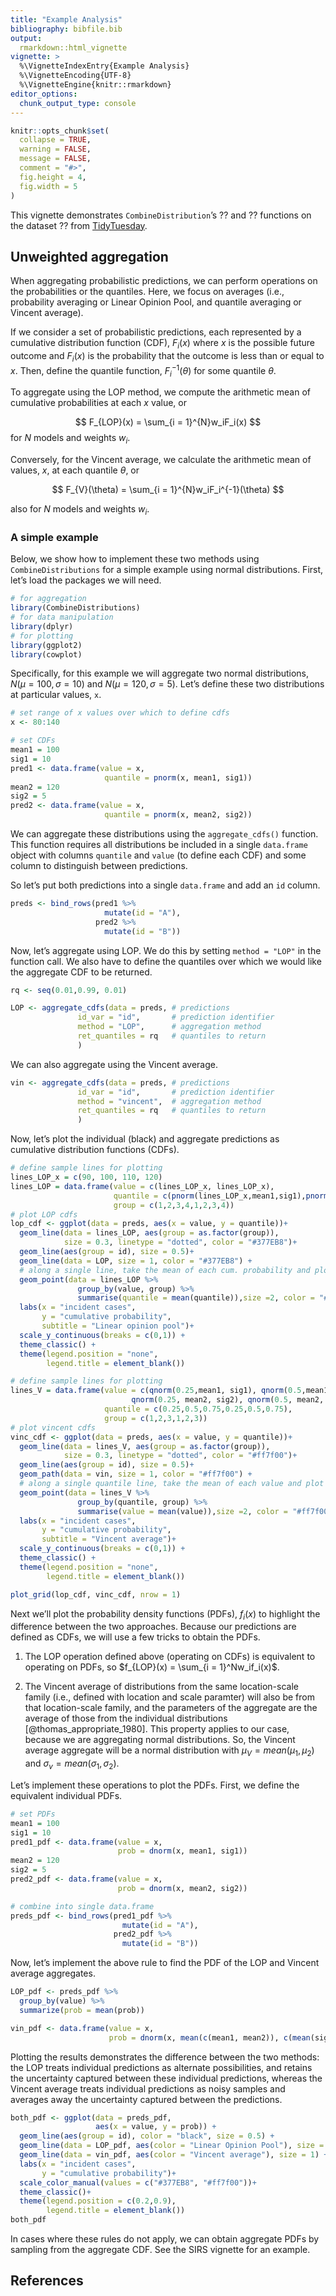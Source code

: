 ```yaml
---
title: "Example Analysis"
bibliography: bibfile.bib
output: 
  rmarkdown::html_vignette
vignette: >
  %\VignetteIndexEntry{Example Analysis}
  %\VignetteEncoding{UTF-8}
  %\VignetteEngine{knitr::rmarkdown}
editor_options: 
  chunk_output_type: console
---
```


```r
knitr::opts_chunk$set(
  collapse = TRUE,
  warning = FALSE, 
  message = FALSE,
  comment = "#>",
  fig.height = 4,
  fig.width = 5
)
```

This vignette demonstrates `CombineDistribution`'s ?? and ?? functions on the dataset ?? from [TidyTuesday](https://github.com/rfordatascience/tidytuesday).


## Unweighted aggregation

When aggregating probabilistic predictions, we can perform operations on the probabilities or the quantiles. Here, we focus on averages (i.e., probability averaging or Linear Opinion Pool, and quantile averaging or Vincent average).

If we consider a set of probabilistic predictions, each represented by a cumulative distribution function (CDF), $F_i(x)$ where $x$ is the possible future outcome and $F_i(x)$ is the probability that the outcome is less than or equal to $x$. Then, define the quantile function, $F_i^{-1}(\theta)$ for some quantile $\theta$.

To aggregate using the LOP method, we compute the arithmetic mean of cumulative probabilities at each $x$ value, or

$$
F_{LOP}(x) = \sum_{i = 1}^{N}w_iF_i(x)
$$ for $N$ models and weights $w_i$.

Conversely, for the Vincent average, we calculate the arithmetic mean of values, $x$, at each quantile $\theta$, or

$$
F_{V}(\theta) = \sum_{i = 1}^{N}w_iF_i^{-1}(\theta)
$$ 

also  for $N$ models and weights $w_i$.

### A simple example

Below, we show how to implement these two methods using `CombineDistributions` for a simple example using normal distributions. First, let's load the packages we will need.

```r
# for aggregation
library(CombineDistributions) 
# for data manipulation
library(dplyr) 
# for plotting
library(ggplot2)
library(cowplot)
```

Specifically, for this example we will aggregate two normal distributions, $N(\mu = 100, \sigma = 10)$ and $N(\mu = 120, \sigma = 5)$. Let's define these two distributions at particular values, `x`.

```r
# set range of x values over which to define cdfs
x <- 80:140

# set CDFs
mean1 = 100
sig1 = 10
pred1 <- data.frame(value = x, 
                     quantile = pnorm(x, mean1, sig1))
mean2 = 120
sig2 = 5
pred2 <- data.frame(value = x, 
                     quantile = pnorm(x, mean2, sig2))
```

We can aggregate these distributions using the `aggregate_cdfs()` function. This function requires all distributions be included in a single `data.frame` object with columns `quantile` and `value` (to define each CDF) and some column to distinguish between predictions.

So let's put both predictions into a single `data.frame` and add an `id` column.

```r
preds <- bind_rows(pred1 %>% 
                     mutate(id = "A"), 
                   pred2 %>% 
                     mutate(id = "B"))
```

Now, let's aggregate using LOP. We do this by setting `method = "LOP"` in the function call. We also have to define the quantiles over which we would like the aggregate CDF to be returned.

```r
rq <- seq(0.01,0.99, 0.01)

LOP <- aggregate_cdfs(data = preds, # predictions
               id_var = "id",       # prediction identifier
               method = "LOP",      # aggregation method
               ret_quantiles = rq   # quantiles to return
               )
```

We can also aggregate using the Vincent average.

```r
vin <- aggregate_cdfs(data = preds, # predictions
               id_var = "id",       # prediction identifier
               method = "vincent",  # aggregation method
               ret_quantiles = rq   # quantiles to return
               )
```

Now, let's plot the individual (black) and aggregate predictions as cumulative distribution functions (CDFs).

```r
# define sample lines for plotting
lines_LOP_x = c(90, 100, 110, 120)
lines_LOP = data.frame(value = c(lines_LOP_x, lines_LOP_x), 
                       quantile = c(pnorm(lines_LOP_x,mean1,sig1),pnorm(lines_LOP_x,mean2,sig2)),
                       group = c(1,2,3,4,1,2,3,4))
# plot LOP cdfs
lop_cdf <- ggplot(data = preds, aes(x = value, y = quantile))+
  geom_line(data = lines_LOP, aes(group = as.factor(group)), 
            size = 0.3, linetype = "dotted", color = "#377EB8")+
  geom_line(aes(group = id), size = 0.5)+
  geom_line(data = LOP, size = 1, color = "#377EB8") +
  # along a single line, take the mean of each cum. probability and plot a point
  geom_point(data = lines_LOP %>% 
               group_by(value, group) %>% 
               summarise(quantile = mean(quantile)),size =2, color = "#377EB8")+
  labs(x = "incident cases", 
       y = "cumulative probability", 
       subtitle = "Linear opinion pool")+
  scale_y_continuous(breaks = c(0,1)) +
  theme_classic() +
  theme(legend.position = "none", 
        legend.title = element_blank())

# define sample lines for plotting
lines_V = data.frame(value = c(qnorm(0.25,mean1, sig1), qnorm(0.5,mean1, sig1), qnorm(0.75,mean1, sig1),
                           qnorm(0.25, mean2, sig2), qnorm(0.5, mean2, sig2), qnorm(0.75, mean2, sig2)),
                     quantile = c(0.25,0.5,0.75,0.25,0.5,0.75),
                     group = c(1,2,3,1,2,3))
# plot vincent cdfs
vinc_cdf <- ggplot(data = preds, aes(x = value, y = quantile))+
  geom_line(data = lines_V, aes(group = as.factor(group)), 
            size = 0.3, linetype = "dotted", color = "#ff7f00")+
  geom_line(aes(group = id), size = 0.5)+
  geom_path(data = vin, size = 1, color = "#ff7f00") +
  # along a single quantile line, take the mean of each value and plot a point
  geom_point(data = lines_V %>% 
               group_by(quantile, group) %>% 
               summarise(value = mean(value)),size =2, color = "#ff7f00")+
  labs(x = "incident cases", 
       y = "cumulative probability", 
       subtitle = "Vincent average")+
  scale_y_continuous(breaks = c(0,1)) +
  theme_classic() +
  theme(legend.position = "none", 
        legend.title = element_blank())

plot_grid(lop_cdf, vinc_cdf, nrow = 1)
```

Next we'll plot the probability density functions (PDFs), $f_i(x)$ to highlight the difference between the two approaches. Because our predictions are defined as CDFs, we will use a few tricks to obtain the PDFs.

1. The LOP operation defined above (operating on CDFs) is equivalent to operating on PDFs, so $f_{LOP}(x) = \sum_{i = 1}^Nw_if_i(x)$. 

2. The Vincent average of distributions from the same location-scale family (i.e., defined with location and scale paramter) will also be from that location-scale family, and the parameters of the aggregate are the average of those from the individual distributions [@thomas_appropriate_1980]. This property applies to our case, because we are aggregating normal distributions. So, the Vincent average aggregate will be a normal distribution with $\mu_V = mean(\mu_1, \mu_2)$ and $\sigma_v = mean(\sigma_1, \sigma_2)$.

Let's implement these operations to plot the PDFs. First, we define the equivalent individual PDFs.

```r
# set PDFs
mean1 = 100
sig1 = 10
pred1_pdf <- data.frame(value = x, 
                        prob = dnorm(x, mean1, sig1))
mean2 = 120
sig2 = 5
pred2_pdf <- data.frame(value = x, 
                        prob = dnorm(x, mean2, sig2))

# combine into single data.frame
preds_pdf <- bind_rows(pred1_pdf %>% 
                         mutate(id = "A"), 
                       pred2_pdf %>% 
                         mutate(id = "B"))
```

Now, let's implement the above rule to find the PDF of the LOP and Vincent average aggregates.

```r
LOP_pdf <- preds_pdf %>%
  group_by(value) %>% 
  summarize(prob = mean(prob))

vin_pdf <- data.frame(value = x, 
                      prob = dnorm(x, mean(c(mean1, mean2)), c(mean(sig1, sig2))))
```

Plotting the results demonstrates the difference between the two methods: the LOP treats individual predictions as alternate possibilities, and retains the uncertainty captured between these individual predictions, whereas the Vincent average treats individual predictions as noisy samples and averages away the uncertainty captured between the predictions.

```r
both_pdf <- ggplot(data = preds_pdf,
                   aes(x = value, y = prob)) +
  geom_line(aes(group = id), color = "black", size = 0.5) +
  geom_line(data = LOP_pdf, aes(color = "Linear Opinion Pool"), size = 1) +
  geom_line(data = vin_pdf, aes(color = "Vincent average"), size = 1) +
  labs(x = "incident cases", 
       y = "cumulative probability")+
  scale_color_manual(values = c("#377EB8", "#ff7f00"))+
  theme_classic()+
  theme(legend.position = c(0.2,0.9), 
        legend.title = element_blank())
both_pdf
```

In cases where these rules do not apply, we can obtain aggregate PDFs by sampling from the aggregate CDF. See the SIRS vignette for an example.

## References
